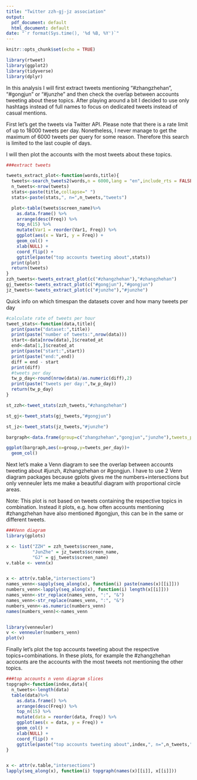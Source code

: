 ```yaml
---
title: "Twitter zzh-gj-jz association"
output:
  pdf_document: default
  html_document: default
date: "`r format(Sys.time(), '%d %B, %Y')`"
---
```


```r
knitr::opts_chunk$set(echo = TRUE)
```
```r
library(rtweet)
library(ggplot2)
library(tidyverse)  
library(dplyr)
```
In this analysis I will first extract tweets mentioning "#zhangzhehan", "#gongjun" or "#junzhe" and then check the overlap between accounts tweeting about these topics. 
After playing around a bit I decided to use only hashtags instead of full names to focus on dedicated tweets instead of casual mentions.

First let's get the tweets via Twitter API. Please note that there is a rate limit of up to 18000 tweets per day. Nonetheless, I never manage to get the maximum of 6000 tweets per query for some reason. Therefore this search is limited to the last couple of days.

I will then plot the accounts with the most tweets about these topics.
```r
###extract tweets

tweets_extract_plot<-function(words,title){
  tweets<-search_tweets2(words,n = 6000,lang = "en",include_rts = FALSE)
  n_tweets<-nrow(tweets)
  stats<-paste(title,collapse=" ")
  stats<-paste(stats,", n=",n_tweets,"tweets")

  plot<-table(tweets$screen_name)%>% 
    as.data.frame() %>% 
    arrange(desc(Freq)) %>%
    top_n(15) %>% 
    mutate(Var1 = reorder(Var1, Freq)) %>%
    ggplot(aes(x = Var1, y = Freq)) +
    geom_col() +
    xlab(NULL) +
    coord_flip() +
    ggtitle(paste("top accounts tweeting about",stats))
  print(plot)
  return(tweets)
}
zzh_tweets<-tweets_extract_plot(c("#zhangzhehan"),"#zhangzhehan")
gj_tweets<-tweets_extract_plot(c("#gongjun"),"#gongjun")
jz_tweets<-tweets_extract_plot(c("#junzhe"),"#junzhe")
```

Quick info on which timespan the datasets cover and how many tweets per day
```r
#calculate rate of tweets per hour
tweet_stats<-function(data,title){
  print(paste("dataset:",title))
  print(paste("number of tweets:",nrow(data)))
  start<-data[nrow(data),]$created_at
  end<-data[1,]$created_at
  print(paste("start:",start))
  print(paste("end:",end))
  diff = end - start
  print(diff)
  #tweets per day
  tw_p_day<-round(nrow(data)/as.numeric(diff),2)
  print(paste("tweets per day:",tw_p_day))
  return(tw_p_day)
}

st_zzh<-tweet_stats(zzh_tweets,"#zhangzhehan")

st_gj<-tweet_stats(gj_tweets,"#gongjun")

st_jz<-tweet_stats(jz_tweets,"#junzhe")

bargraph<-data.frame(group=c("zhangzhehan","gongjun","junzhe"),tweets_per_day=c(st_zzh,st_gj,st_jz))

ggplot(bargraph,aes(x=group,y=tweets_per_day))+
  geom_col()
```

Next let's make a Venn diagram to see the overlap between accounts tweeting about #junzh, #zhangzhehan or #gongjun.
I have to use 2 Venn diagram packages because gplots gives me the numbers+intersections but only venneuler lets me make a beautiful diagram with proportional circle areas.

Note: This plot is not based on tweets containing the respective topics in combination. Instead it plots, e.g. how often accounts mentioning #zhangzhehan have also mentioned #gongjun, this can be in the same or different tweets.
```r
###Venn diagram
library(gplots)

x <- list("ZZH" = zzh_tweets$screen_name,
          "JunZhe" = jz_tweets$screen_name,
          "GJ" = gj_tweets$screen_name)
v.table <- venn(x)


x <- attr(v.table,"intersections")
names_venn<-sapply(seq_along(x), function(i) paste(names(x)[[i]]))
numbers_venn<-lapply(seq_along(x), function(i) length(x[[i]]))
names_venn<-str_replace(names_venn, ":", "&")
names_venn<-str_replace(names_venn, ":", "&")
numbers_venn<-as.numeric(numbers_venn)
names(numbers_venn)<-names_venn


library(venneuler)
v <- venneuler(numbers_venn)
plot(v)
```

Finally let's plot the top accounts tweeting about the respective topics+combinations. In these plots, for example the #zhangzhehan accounts are the accounts with the most tweets not mentioning the other topics.

```r
###top accounts n venn diagram slices
topgraph<-function(index,data){
  n_tweets<-length(data)
  table(data)%>% 
    as.data.frame() %>% 
    arrange(desc(Freq)) %>%
    top_n(15) %>% 
    mutate(data = reorder(data, Freq)) %>%
    ggplot(aes(x = data, y = Freq)) +
    geom_col() +
    xlab(NULL) +
    coord_flip() +
    ggtitle(paste("top accounts tweeting about",index,", n=",n_tweets,"tweets"))
}


x <- attr(v.table,"intersections")
lapply(seq_along(x), function(i) topgraph(names(x)[[i]], x[[i]]))

```


